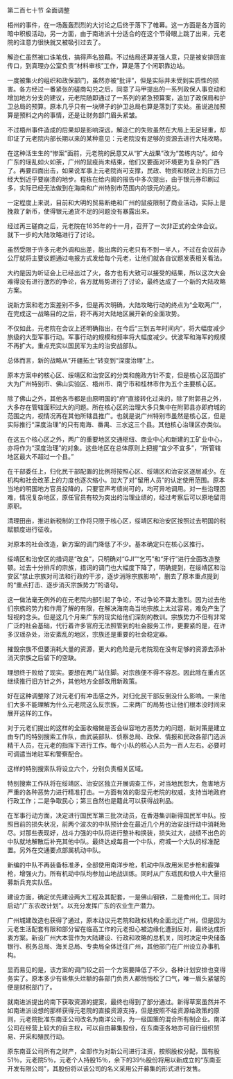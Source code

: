

第二百七十节 全面调整

梧州的事件，在一场轰轰烈烈的大讨论之后终于落下了帷幕。这一方面是各方面的暗中积极活动，另一方面，由于南进派十分适合的在这个节骨眼上跳了出来，元老院的注意力很快就又被吸引过去了。

解迩仁虽然被口诛笔伐，搞得声名狼藉。不过结局还算差强人意，只是被安排回宣传口，到真理办公室负责“材料审核”工作，算是落了个闲职靠边站。

一度被集火的组织和政保部门，虽然亦被“批评”，但是实际并未受到实质性的损害。各方经过一番紧张的磋商勾兑之后，同意了马甲提出的一系列政保人事变动和增加地方分支的建议，元老院随即通过了一系列的紧急预算案，追加了政保局和护卫总局的预算。原本几乎只有一块牌子的护卫总局也算是落到了实处。虽说追加预算是预料之内的事情，还是让财务部门眉头紧皱。

不过梧州事件造成的后果却是影响深远，解迩仁的失败虽然在大局上无足轻重，却印证了元老院内部长期以来的某种意见：元老院没有足够的资源去进行大陆攻略。

在这种活生生的“惨案”面前，元老院的民意又从“扩大战果”改为“苦练内功”。如今广东的瑶乱如火如荼，广州的鼠疫尚未结束，他们又要面对环境更为复杂的广西了。再要四面出击，如果说军事上元老院尚可支撑，民政、物资和财政上的压力已经大到近乎要崩溃的地步。程栋在给内阁的报告中多次提出，由于银元券印刷过多，实际已经无法做到在海南和广州特别市范围内的银元的通兑。

一定程度上来说，目前和大明的贸易断绝和广州的鼠疫限制了商业活动，实际上是挽救了新币，使得银元通货不足的问题没有暴露出来。

经过再三磋商之后，元老院在1635年的十一月，召开了一次非正式的全体会议。就下一步的大陆攻略进行了讨论。

虽然受限于许多元老外调和出差，能出席的元老只有不到一半人，不过在会议前办公厅就将主要议题通过电报方式发给每个元老，让他们就各自议题发表相关看法。

大约是因为听证会上已经出过了火，各方也有大致可以接受的结果，所以这次大会难得没有进行激烈的争论，各方就局势进行了讨论，最终达成了一个新的大陆攻略方案。

说新方案和老方案差别不多，但是再次明确，大陆攻略行动的终点为“全取两广”，在完成这一战略目的之后，将不再对大陆地区展开新的全面攻势。

不仅如此，元老院在会议上还明确指出，在今后“三到五年时间内”，将大幅度减少旅级的大型军事行动。军事行动的规模和频率将大幅度减少。伏波军和海军的规模不再扩大。重点充实以国民军为主的治安战部队。

总体而言，新的战略从“开疆拓土”转变到“深度治理”上。

原本方案中的核心区、绥靖区和治安区的分类和施政方针不变，但是核心区范围扩大为广州特别市、佛山实验区、梧州市、南宁市和桂林市作为五个主要核心区。

除了佛山之外，其他各市都是由原明国的“府”直接转化过来的，除了附郭县之外，大多存在管辖面积过大的问题。所在核心区的治理大多只集中在附郭县亦即府城的范围之内，视情况再在其他所辖县推广。也就是说广州特别市虽然是核心区，但是实际推行“深度治理”的只有南海、番禺、三水这三个县。其他核心治理区亦类似。

在这五个核心区之外，两广的重要地区交通枢纽、商业中心和新建的工矿业中心，亦将作为“深度治理”的对象。这些地区在总体原则上把握“宜少不宜多”，“所管辖地区最大不超过一个县。”

在干部委任上，归化民干部配置的比例将按照心区、绥靖区和治安区逐层减少。在机构和社会改革上的力度也逐次缩小。加大了对“留用人员”的认定使用范围。原本当地的明国地方官员投降的，只要官声考绩尚可的，均可异地调用。对一些治理困难，情况复杂地区，原任官员有较为突出的治理业绩的，经过考察后可以原地留用原职。

清理田亩，推进新税制的工作将只限于核心区，绥靖区和治安区按照过去明国的税赋额度进行征收。

对原本的社会改造，新方案的调门降低了不少。基本确定只在核心区推行。

绥靖区和治安区的措词是“改良”，只明确对“GJI”“乞丐”和“牙行”进行全面改造整顿。过去十分排斥的宗族，措词的调门也大幅度下降了，明确提到，在绥靖区和治安区“禁止宗族对司法和行政的干涉，逐步消除宗族影响”，删去了原本重点提到的“重点打击、逐步消灭宗族势力”的语句。

这一做法毫无例外的在元老院内部引起了争论，不过争论不算太激烈。因为过去他们宗族的势力和作用了解的有限，在解决海南岛当地宗族上太过容易，难免产生了轻视的念头。但是这几个月来广东的现实给他们深刻的教训。宗族势力不但有非常广泛的社会基础，代行着许多官府无法照管到的社会服务工作，更要紧的是，在许多汉瑶杂处，治安紊乱的地区，宗族还是重要的社会稳定器。

摧毁宗族不但要消耗大量的资源，更大的危险是元老院现在没有足够的资源去添补消灭宗族之后留下的空缺。

理想终于败给了现实。要想在两广站住脚。对宗族便不得不容忍。因此除在重点区继续推行旧方针之外，其他地方全部改用新政策。

好在这种调整除了对元老们有冲击感之外，对归化民干部反倒没什么影响。一来他们大多不能理解为什么元老院这么反宗族，二来两广的局势也让他们根本没时间来展开这样的工作。

对于元老们提出的这样的全面收缩做是否会纵容地方恶势力的问题，新对策是建立由专门的特别搜索工作队，由武装部队、侦察总局、政保、情报和民政各部门选派精干人员，在元老的指挥下进行工作。每个小队的核心人员为一百人左右。必要时可调遣当地驻军和警察配合。

这样的特别搜索队将设立六个，分别负责相关区域。

特别搜索工作队将在绥靖区、治安区独立开展调查工作，对当地民怨大，危害地方严重的各种恶势力进行精准打击。一方面有效的彰显元老院的权威，支持当地政府行政工作；二是争取民心；第三自然也是籍此可以获得战利品。

在军事行动方面，决定进行国民军第三批次动员，在香港集训新得国民军中队。按照目前的损失状况，前两个波次的中队预计会在最近几个月的治安战行动中消耗殆尽。对那些表现好，战斗力强的中队将进行整补和换装，损失过大，战绩不出色的中队就地解散后补充其他中队。最终达成每县一个中队，府城一个大队的标准配置。另外在交通要点部属机动中队。

新编的中队不再装备标准矛，全部使用南洋步枪，机动中队改用米尼步枪和霰弹枪，增强火力。所有机动中队均参加山地战训练。同时从广东瑶民和俍人中大量招募新兵充实队伍。

建设方面，确定优先建设两大工程及其配套，一是佛山钢铁，二是儋州化工。同时启动“广东农改计划”。以充分发挥广东的农业生产潜力。

广州城建改造也获得了通过，原本动议元老院和政权机构全面北迁广州，但是因为元老生活配套有限和部分留在临高工作的元老担心被边缘化遭到反对，最终达成折衷方案。新设广州大本营作为大陆建设、行政和攻略的总机关，同时决定中央储备银行、税务总局、海关总局、专卖局全体迁往广州，其他部门在广州设立办事机构。

显而易见的是，该方案的调门较之前一个方案要降低了不少。各种计划安排也变得务实了。原本多少有些焦头烂额的各部门负责人都悄悄松了口气，唯一眉头紧皱的便是财税部门了。

就南进派提出的南下获取资源的提案，最终也得到了部分通过。新得草案虽然并不如南进派设想的那样获得元老院的直接资源支持，但是按照不给资源给政策的原则，元老院批准东南亚公司改名为南洋公司，为一级国策的混合所有制企业。南洋公司在经营上较大的自主权，可以自由募集股份，在东南亚各地亦可自行组织贸易、开采和殖民行动。

原东南亚公司所有之财产，全部作为对新公司进行注资，按照股权分配，国有股51％，元老院5％，元老个人持股15％，余下的39％股份将用以新成立的“东南亚开发有限公司”，其股份将以该公司的名义采用公开募集的形式进行发售。

